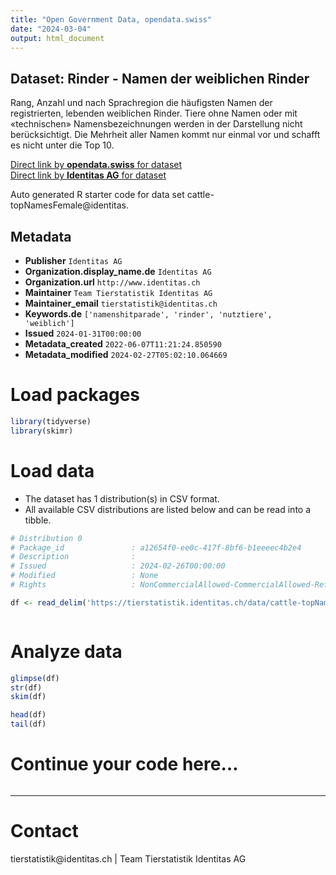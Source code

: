 ```yaml
---
title: "Open Government Data, opendata.swiss"
date: "2024-03-04"
output: html_document
---
```


## Dataset: Rinder - Namen der weiblichen Rinder

Rang, Anzahl und nach Sprachregion die häufigsten Namen der registrierten, lebenden weiblichen Rinder. Tiere ohne Namen oder mit «technischen» Namensbezeichnungen werden in der Darstellung nicht berücksichtigt. Die Mehrheit aller Namen kommt nur einmal vor und schafft es nicht unter die Top 10.

[Direct link by **opendata.swiss** for dataset](https://opendata.swiss/de/dataset/rinder-namen-der-weiblichen-rinder)<br>
[Direct link by **Identitas AG** for dataset](https://tierstatistik.identitas.ch/)

Auto generated R starter code for data set cattle-topNamesFemale@identitas.

## Metadata

- **Publisher** `Identitas AG`
- **Organization.display_name.de** `Identitas AG`
- **Organization.url** `http://www.identitas.ch`
- **Maintainer** `Team Tierstatistik Identitas AG`
- **Maintainer_email** `tierstatistik@identitas.ch`
- **Keywords.de** `['namenshitparade', 'rinder', 'nutztiere', 'weiblich']`
- **Issued** `2024-01-31T00:00:00`
- **Metadata_created** `2022-06-07T11:21:24.850590`
- **Metadata_modified** `2024-02-27T05:02:10.064669`


# Load packages

```r

library(tidyverse)
library(skimr)

```

# Load data

-   The dataset has 1 distribution(s) in CSV format.
-   All available CSV distributions are listed below and can be read into a tibble.

```r

# Distribution 0
# Package_id               : a12654f0-ee0c-417f-8bf6-b1eeeec4b2e4
# Description              : 
# Issued                   : 2024-02-26T00:00:00
# Modified                 : None
# Rights                   : NonCommercialAllowed-CommercialAllowed-ReferenceRequired

df <- read_delim('https://tierstatistik.identitas.ch/data/cattle-topNamesFemale.csv')



```

# Analyze data

```r

glimpse(df)
str(df)
skim(df)

head(df)
tail(df)

```

# Continue your code here...

```r

```

------------------------------------------------------------------------

# Contact

tierstatistik@identitas.ch | Team Tierstatistik Identitas AG
